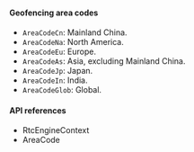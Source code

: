 <PlatformWrapper platform="react-native">

#### Geofencing area codes

- `AreaCodeCn`: Mainland China.
- `AreaCodeNa`: North America.
- `AreaCodeEu`: Europe.
- `AreaCodeAs`: Asia, excluding Mainland China.
- `AreaCodeJp`: Japan.
- `AreaCodeIn`: India.
- `AreaCodeGlob`: Global. 

#### API references

* <Link to = "{{global.API_REF_RN_ROOT}}/rtc_api_data_type.html#class_rtcengineconfig_ng">RtcEngineContext</Link>
* <Link to = "{{global.API_REF_RN_ROOT}}/rtc_api_data_type.html#enum_areacode">AreaCode</Link>

</PlatformWrapper>